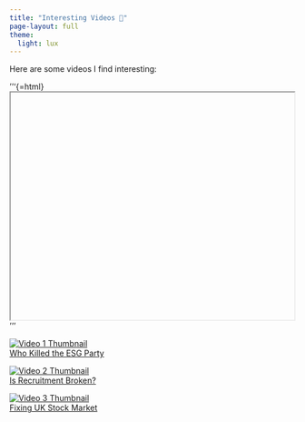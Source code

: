 ```yaml
---
title: "Interesting Videos 🎥"
page-layout: full
theme:
  light: lux
---
```


Here are some videos I find interesting:

'''{=html}
<iframe href="https://www.youtube.com/watch?v=hMW_pT7w-Y8" width="500" height="400"></iframe>
'''




<div class="video-grid">
  
  <a href="https://www.youtube.com/watch?v=hMW_pT7w-Y8" target="_blank" class="video-card">
    <img src="images/ESG.jpg" alt="Video 1 Thumbnail">
    <div class="video-title">Who Killed the ESG Party</div>
  </a>

  <a href="https://www.youtube.com/watch?v=FrQFFH2V8g0" target="_blank" class="video-card">
    <img src="images/recruitment.jpeg" alt="Video 2 Thumbnail">
    <div class="video-title">Is Recruitment Broken?</div>
  </a>

  <a href="https://www.youtube.com/watch?v=Fq21LiFTGHw" target="_blank" class="video-card">
    <img src="images/UK.jpg" alt="Video 3 Thumbnail">
    <div class="video-title">Fixing UK Stock Market</div>
  </a>

</div>
